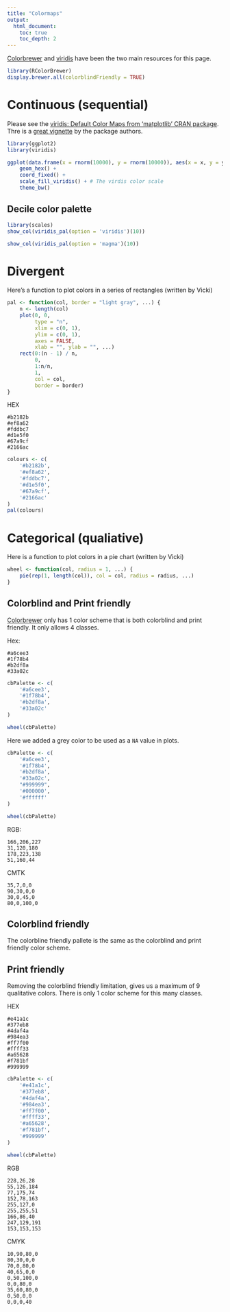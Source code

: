 ```yaml
---
title: "Colormaps"
output:
  html_document:
    toc: true
    toc_depth: 2
---
```


[Colorbrewer][1] and [viridis][2] have been the two main resources for this page.

```r
library(RColorBrewer)
display.brewer.all(colorblindFriendly = TRUE)
```


# Continuous (sequential)

Please see the [viridis: Default Color Maps from 'matplotlib' CRAN package][2].
Thre is a [great vignette][3] by the package authors.

```r
library(ggplot2)
library(viridis)

ggplot(data.frame(x = rnorm(10000), y = rnorm(10000)), aes(x = x, y = y)) +
    geom_hex() +
    coord_fixed() +
    scale_fill_viridis() + # The virdis color scale
    theme_bw()
```

## Decile color palette

```r
library(scales)
show_col(viridis_pal(option = 'viridis')(10))
```

```r
show_col(viridis_pal(option = 'magma')(10))
```

# Divergent

Here's a function to plot colors in a series of rectangles (written by Vicki)

```r
pal <- function(col, border = "light gray", ...) {
    n <- length(col)
    plot(0, 0,
         type = "n",
         xlim = c(0, 1),
         ylim = c(0, 1),
         axes = FALSE,
         xlab = "", ylab = "", ...)
    rect(0:(n - 1) / n,
         0,
         1:n/n,
         1,
         col = col,
         border = border)
}
```

HEX
```
#b2182b
#ef8a62
#fddbc7
#d1e5f0
#67a9cf
#2166ac
```

```r
colours <- c(
    '#b2182b',
    '#ef8a62',
    '#fddbc7',
    '#d1e5f0',
    '#67a9cf',
    '#2166ac'
)
pal(colours)
```



# Categorical (qualiative)

Here is a function to plot colors in a pie chart (written by Vicki)

```r
wheel <- function(col, radius = 1, ...) {
    pie(rep(1, length(col)), col = col, radius = radius, ...)
}
```

## Colorblind and Print friendly

[Colorbrewer][1] only has 1 color scheme that is both colorblind and print friendly.
It only allows 4 classes.


Hex:
```
#a6cee3
#1f78b4
#b2df8a
#33a02c
```

```r
cbPalette <- c(
    '#a6cee3',
    '#1f78b4',
    '#b2df8a',
    '#33a02c'
)

wheel(cbPalette)
```



Here we added a grey color to be used as a `NA` value in plots.

```r
cbPalette <- c(
    '#a6cee3',
    '#1f78b4',
    '#b2df8a',
    '#33a02c',
    "#999999",
    '#000000',
    '#ffffff'
)

wheel(cbPalette)
```



RGB:
```
166,206,227
31,120,180
178,223,138
51,160,44
```

CMTK
```
35,7,0,0
90,30,0,0
30,0,45,0
80,0,100,0
```

## Colorblind friendly

The colorbline friendly pallete is the same as the colorblind and print friendly color scheme.

## Print friendly

Removing the colorblind friendly limitation, gives us a maximum of 9 qualitative colors.
There is only 1 color scheme for this many classes.

HEX
```
#e41a1c
#377eb8
#4daf4a
#984ea3
#ff7f00
#ffff33
#a65628
#f781bf
#999999
```

```r
cbPalette <- c(
    '#e41a1c',
    '#377eb8',
    '#4daf4a',
    '#984ea3',
    '#ff7f00',
    '#ffff33',
    '#a65628',
    '#f781bf',
    '#999999'
)

wheel(cbPalette)
```


RGB
```
228,26,28
55,126,184
77,175,74
152,78,163
255,127,0
255,255,51
166,86,40
247,129,191
153,153,153
```

CMYK
```
10,90,80,0
80,30,0,0
70,0,80,0
40,65,0,0
0,50,100,0
0,0,80,0
35,60,80,0
0,50,0,0
0,0,0,40
```


[1]: http://colorbrewer2.org
[2]: https://cran.r-project.org/web/packages/viridis/index.html
[3]: https://cran.r-project.org/web/packages/viridis/vignettes/intro-to-viridis.html
